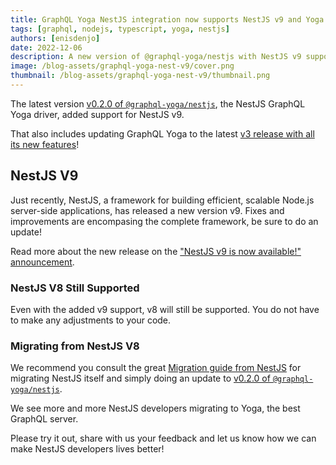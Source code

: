 ```yaml
---
title: GraphQL Yoga NestJS integration now supports NestJS v9 and Yoga v3
tags: [graphql, nodejs, typescript, yoga, nestjs]
authors: [enisdenjo]
date: 2022-12-06
description: A new version of @graphql-yoga/nestjs with NestJS v9 support is out!
image: /blog-assets/graphql-yoga-nest-v9/cover.png
thumbnail: /blog-assets/graphql-yoga-nest-v9/thumbnail.png
---
```


The latest version [v0.2.0 of `@graphql-yoga/nestjs`](https://github.com/charlypoly/graphql-yoga-nestjs/releases/tag/v0.2.0), the NestJS GraphQL Yoga driver, added support for NestJS v9.

That also includes updating GraphQL Yoga to the latest [v3 release with all its new features](https://the-guild.dev/blog/graphql-yoga-v3)!

## NestJS V9

Just recently, NestJS, a framework for building efficient, scalable Node.js server-side applications, has released a new version v9. Fixes and improvements are encompasing the complete framework, be sure to do an update!

Read more about the new release on the ["NestJS v9 is now available!" announcement](https://trilon.io/blog/nestjs-9-is-now-available).

### NestJS V8 Still Supported

Even with the added v9 support, v8 will still be supported. You do not have to make any adjustments to your code.

### Migrating from NestJS V8

We recommend you consult the great [Migration guide from NestJS](https://docs.nestjs.com/migration-guide) for migrating NestJS itself and simply doing an update to [v0.2.0 of `@graphql-yoga/nestjs`](https://github.com/charlypoly/graphql-yoga-nestjs/releases/tag/v0.2.0).

We see more and more NestJS developers migrating to Yoga, the best GraphQL server.

Please try it out, share with us your feedback and let us know how we can make NestJS developers lives better!
